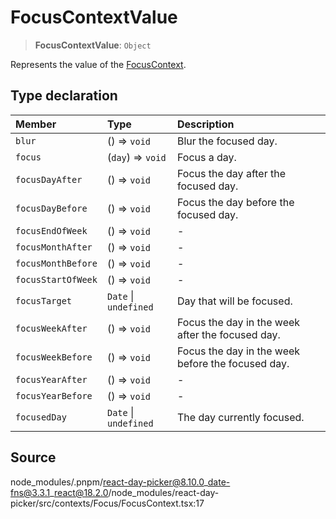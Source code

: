# FocusContextValue

<a id="undefined" name="undefined"></a>

> **FocusContextValue**: `Object`

Represents the value of the [FocusContext](/docs/api/main/variables/FocusContext.md).

## Type declaration

| Member | Type | Description |
| :------ | :------ | :------ |
| `blur` | () => `void` | Blur the focused day. |
| `focus` | (`day`) => `void` | Focus a day. |
| `focusDayAfter` | () => `void` | Focus the day after the focused day. |
| `focusDayBefore` | () => `void` | Focus the day before the focused day. |
| `focusEndOfWeek` | () => `void` | - |
| `focusMonthAfter` | () => `void` | - |
| `focusMonthBefore` | () => `void` | - |
| `focusStartOfWeek` | () => `void` | - |
| `focusTarget` | `Date` \| `undefined` | Day that will be focused. |
| `focusWeekAfter` | () => `void` | Focus the day in the week after the focused day. |
| `focusWeekBefore` | () => `void` | Focus the day in the week before the focused day. |
| `focusYearAfter` | () => `void` | - |
| `focusYearBefore` | () => `void` | - |
| `focusedDay` | `Date` \| `undefined` | The day currently focused. |

## Source

node\_modules/.pnpm/react-day-picker@8.10.0\_date-fns@3.3.1\_react@18.2.0/node\_modules/react-day-picker/src/contexts/Focus/FocusContext.tsx:17
